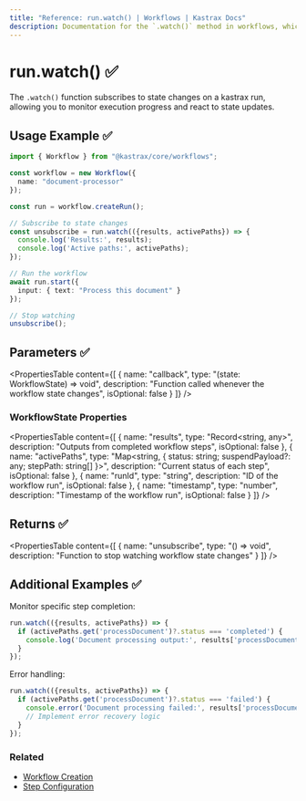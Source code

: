 ```yaml
---
title: "Reference: run.watch() | Workflows | Kastrax Docs"
description: Documentation for the `.watch()` method in workflows, which monitors the status of a workflow run.
---
```


# run.watch() ✅

The `.watch()` function subscribes to state changes on a kastrax run, allowing you to monitor execution progress and react to state updates.

## Usage Example ✅

```typescript
import { Workflow } from "@kastrax/core/workflows";

const workflow = new Workflow({
  name: "document-processor"
});

const run = workflow.createRun();

// Subscribe to state changes
const unsubscribe = run.watch(({results, activePaths}) => {
  console.log('Results:', results);
  console.log('Active paths:', activePaths);
});

// Run the workflow
await run.start({
  input: { text: "Process this document" }
});

// Stop watching
unsubscribe();
```

## Parameters ✅

<PropertiesTable
  content={[
    {
      name: "callback",
      type: "(state: WorkflowState) => void",
      description: "Function called whenever the workflow state changes",
      isOptional: false
    }
  ]}
/>

### WorkflowState Properties

<PropertiesTable
  content={[
    {
      name: "results",
      type: "Record<string, any>",
      description: "Outputs from completed workflow steps",
      isOptional: false
    },
    {
      name: "activePaths",
      type: "Map<string, { status: string; suspendPayload?: any; stepPath: string[] }>",
      description: "Current status of each step",
      isOptional: false
    },
    {
      name: "runId",
      type: "string",
      description: "ID of the workflow run",
      isOptional: false
    },
    {
      name: "timestamp",
      type: "number",
      description: "Timestamp of the workflow run",
      isOptional: false
    }
  ]}
/>

## Returns ✅

<PropertiesTable
  content={[
    {
      name: "unsubscribe",
      type: "() => void",
      description: "Function to stop watching workflow state changes"
    }
  ]}
/>

## Additional Examples ✅

Monitor specific step completion:

```typescript
run.watch(({results, activePaths}) => {
  if (activePaths.get('processDocument')?.status === 'completed') {
    console.log('Document processing output:', results['processDocument'].output);
  }
});
```

Error handling:

```typescript
run.watch(({results, activePaths}) => {
  if (activePaths.get('processDocument')?.status === 'failed') {
    console.error('Document processing failed:', results['processDocument'].error);
    // Implement error recovery logic
  }
});
```

### Related

- [Workflow Creation](../../reference/workflows/createRun.mdx)
- [Step Configuration](../../reference/workflows/step-class.mdx)
